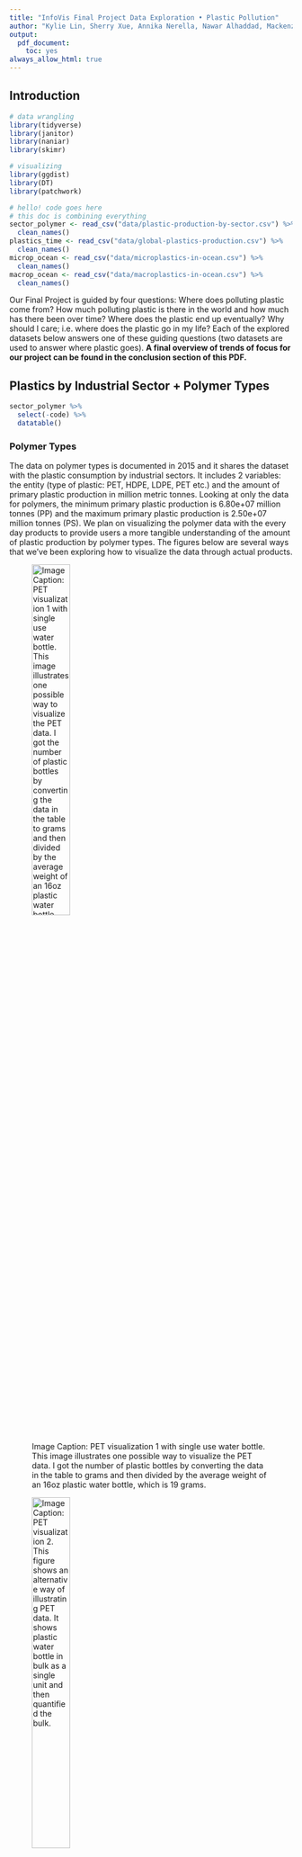 ```yaml
---
title: "InfoVis Final Project Data Exploration • Plastic Pollution"
author: "Kylie Lin, Sherry Xue, Annika Nerella, Nawar Alhaddad, Mackenzie Wood"
output:
  pdf_document:
    toc: yes
always_allow_html: true
---
```


## Introduction

```r
# data wrangling
library(tidyverse)
library(janitor)
library(naniar)
library(skimr)

# visualizing
library(ggdist)
library(DT)
library(patchwork)

```


```r
# hello! code goes here
# this doc is combining everything
sector_polymer <- read_csv("data/plastic-production-by-sector.csv") %>% 
  clean_names()
plastics_time <- read_csv("data/global-plastics-production.csv") %>% 
  clean_names()
microp_ocean <- read_csv("data/microplastics-in-ocean.csv") %>% 
  clean_names()
macrop_ocean <- read_csv("data/macroplastics-in-ocean.csv") %>% 
  clean_names()

```

Our Final Project is guided by four questions: Where does polluting plastic come from? How much polluting plastic is there in the world and how much has there been over time? Where does the plastic end up eventually? Why should I care; i.e. where does the plastic go in my life? Each of the explored datasets below answers one of these guiding questions (two datasets are used to answer where plastic goes). **A final overview of trends of focus for our project can be found in the conclusion section of this PDF.**

## Plastics by Industrial Sector + Polymer Types

```r
sector_polymer %>% 
  select(-code) %>% 
  datatable()
```

### Polymer Types

The data on polymer types is documented in 2015 and it shares the dataset with the plastic consumption by industrial sectors. It includes 2 variables: the entity (type of plastic: PET, HDPE, LDPE, PET etc.) and the amount of primary plastic production in million metric tonnes. Looking at only the data for polymers, the minimum primary plastic production is 6.80e+07 million tonnes (PP) and the maximum primary plastic production is 2.50e+07 million tonnes (PS). We plan on visualizing the polymer data with the every day products to provide users a more tangible understanding of the amount of plastic production by polymer types. The figures below are several ways that we've been exploring how to visualize the data through actual products.


![Image Caption: PET visualization 1 with single use water bottle. This image illustrates one possible way to visualize the PET data. I got the number of plastic bottles by converting the data in the table to grams and then divided by the average weight of an 16oz plastic water bottle, which is 19 grams.](Images/PET.png){width=40%}

![Image Caption: PET visualization 2. This figure shows an alternative way of illustrating PET data. It shows plastic water bottle in bulk as a single unit and then quantified the bulk.](Images/PET_alt.png){width=40%}

![Image Caption: PP visualization with reusable plastic containers. This figure explores visualizing PP polymer data in reusable containers.](Images/PP.png){width=40%}

![Image Caption: HDPE visualization with milk jar.](Images/HDPE.png){width=40%}

![Image Caption: LDPE visualization with plastic trash bags.](Images/LDPE.png){width=40%}

*Note:* the visualization didn’t take into account of the complexity of the production process as data on the exact number of plastic polymer used in plastic product production process isn’t publicly available. Therefore, the visualization a rough estimate of the translation using the weight of plastic product (ex. Single- use plastic water bottle etc.) but didn’t take into account for the other materials (ex. Oil and water) used in production. 

For next steps, we plan to explore ways to visualize the data even more using metaphors such as the distance from earth to moon or the size of a continent to describe the numbers associated with each plastic product. 

```r
skim_without_charts(sector_polymer)
```


```r
tibble(
  Missingness = "No Missingness",
  `Industry/Polymer Type Count` = 19,
  Year = "Only 2015",
 `Production Range` = str_c(min(sector_polymer$primary_plastic_production_million_tonnes), " to ", max(sector_polymer$primary_plastic_production_million_tonnes))
) %>% 
  datatable()
```

### Industrial Sectors

The data from 2015 on plastic production by industrial sector  gave some indication of which industries are the biggest producers of plastic. As expected, packaging is the biggest industrial producer with 146 million tonnes. The smallest producer is the industrial machinery sector with 3 million tonnes of plastic. 

![Image Caption: Plastic Production by Sector](Images/Plastic Production by Sector Exploration.png){width=50%}
Although this gives some idea of where plastic is coming from, it could be useful to couple this information with the polymer types data and try a stacked bar plot.

## Production Over Time

```r
#Load .csv files for relevant datafiles. 
plastics_type <- read_csv("data/global-plastics-production.csv") %>% 
  clean_names()
population_by_time <- read_csv("data/WPP2019_TotalPopulationBySex.csv")%>% 
  clean_names()
waste2010 <- read_csv("data/plastic-waste-generation-total.csv") %>% 
  clean_names()
```

**Summary of Datasets**

``` r
#Summarize datasets.
summary(plastics_type)
summary(population_by_time)
summary(waste2010)

```

``` r
#Look at top of datasets for adjusting naming convention. 
head(plastics_type) %>% 
  datatable()
head(population_by_time) %>% 
  datatable()
head(waste2010) %>% 
  datatable()

```

```r
#Merge datasets. 

typevspop <- merge(plastics_type, population_by_time, by.x=c("entity", "year"), by.y= c("location", "time"))

waste_bycountry2010 <- merge(waste2010, population_by_time, by.x=c("entity", "year"), by.y= c("location", "time"))

#Generate pctfemale and pctmale. 
waste_bycountry2010$pctfemale <- waste_bycountry2010$pop_female/waste_bycountry2010$pop_total
waste_bycountry2010$pctmale <- waste_bycountry2010$pop_male/waste_bycountry2010$pop_total

typevspop$pctmale <- typevspop$pop_male/typevspop$pop_total
typevspop$pctfemale <- typevspop$pop_female/typevspop$pop_total

```

**Running Regressions on Data**

```r
#Run regressions. 

totpop.lm <- lm(formula = plastic_waste_generation_tonnes_total ~ pop_total, data=waste_bycountry2010)
gender.lm <- lm(formula = plastic_waste_generation_tonnes_total ~ pop_male + pop_female, data=waste_bycountry2010)
density.lm <- lm(formula = plastic_waste_generation_tonnes_total ~ pop_density, data=waste_bycountry2010)
summary(totpop.lm)
summary(gender.lm)
summary(density.lm)
```

```r
#Export final .csv files. 
write.csv(typevspop, "year_vs_population_plastic.csv")
write.csv(waste_bycountry2010, "waste_vs_country_2010.csv")
```

```r
# Lineplot of total plastics production over time.
ggplot(plastics_time, aes(year, global_plastics_production_million_tonnes)) + 
  geom_line() +
  labs(title= "Plastic Production by Year", x= "Year", y=" Plastic Production (in tonnes)") +
  scale_x_continuous(n.breaks=10)
```

![2010 Worldmap by Plastic Production (population-standardized)](Images/worldmap 2010.png){width=40%}

![Time-Based Scatterplot of Population Density vs. Total Plastic Production.](Images/pop growth.png){width=40%}

![Ordered Bar Chart of Countries (with nonmissing data) colored by relative population density. ](Images/pop density vs. total plastic.png){width=40%}

I used the Global Plastics Production over Time and the 2010 Plastic Production by Country datasets from Our World in Data in conjunction with 1950-2020 population breakdowns from the UN's data archive. I wanted to investigate the plastic waste:population ratio by country in 2010, as well as for the world at large from 1950 to the present I merged these datasets together and recreated a simple lineplot showing the exponential growth of world plastic production in the last few decades. I also regressed few basic population indicators on plastic production. 

Interesting trends:

* plastic waste production far outpaces population growth, particularly in recent years. 
* though total population showed a significant association with total plastic production in 2010 (which makes a lot of sense) it was surprising that the countries with the densest populations weren't necessarily the ones with the highest total plastic production. For example: India has one of the world's biggest populations but was ranked lower than Germany, Spain, and Nigeria in Total Plastic Production in 2010. I'd like to use the UN population data (which breaks countries up by development status) to investigate this finding more. The final point I intend to convey with my part of the visualization is that plastic production has grown relatively independently of raw population growth, in the sense that it is not just the world's most populous countries contributing the most to global plastic production. 

## Micro and Macroplastic Pollution in the Ocean

Both the Micro and Macroplastics Datasets are stored with the same organization. There are three categories of data: Plastic Pollution up until 2050 if emissions continue to increase at the projected rate, pollution until 2050 if the emission rate levels to the 2020 rate by 2050, and pollution until 2050 if the emissions rate levels off stop in 2020. Scroll below to see information about the data and our analyses.

### Macroplastics

```r
tibble(
  `Entity` = "3 Types: Emissions Growth, Consistency, and Stop from 2020",
   Missingness = "No Missingness",
  `Number of Observations` = 303,
  Year = str_c(min(macrop_ocean$year), " to ", max(macrop_ocean$year)),
 `Plastic Count Range` = str_c(0, " to ", 3971900)
) %>% 
  datatable()
```

```r
ggplot(macrop_ocean, aes(year,
                         accumulated_ocean_plastic_macroplastics_0_5cm,
                         color = entity)) + 
  geom_line() +
  theme_ggdist() +
  labs(
    title = "Macroplastics in Ocean",
    x = "Year",
    y = "Macroplastics (>0.5cm)",
    color = "Entity"
  )
```


### Microplastics

```r
tibble(
  `Entity` = "3 Types: Emissions Growth, Consistency, and Stop from 2020",
   Missingness = "No Missingness",
  `Number of Observations` = 303,
  Year = str_c(min(microp_ocean$year), " to ", max(microp_ocean$year)),
 `Plastic Count Range` = str_c(0, " to ", 2652700)
) %>% 
  datatable()

```

![Image Caption: Microplastics](Images/Microplastics.jpg){width=50%}

### Macro and Microplastics Comparisons

![Image Caption: Micro vs. Macro](Images/MACRO:MICRO.jpg){width=50%}

![Image Caption: Micro and Macro](Images/MICRO:MACRO_Entity.jpg){width=50%}

In comparing Micro and Macroplastics, we discovered that there are currently more Macroplastics polluting the ocean than Microplastics. Interestingly, if plastic emissions were to stop in 2020, the number of Macroplastics is projected to drop significantly to be less than the number of Microplastics by 2050.

After generating the graphs above we reached several conclusions. Overall, for both Macro and Microplastics, the current rate of emissions is projected to lead to exponential growth in the amount of plastic pollution in the ocean. This growth is projected to curb that growth if emissions level to their 2020 levels by 2050, but the only real way to decrease the amount of ocean plastics is if emissions stop completely.

## Conclusion

Notable features we have the option to visualize are as follows:

* Translations between polymer types to more commonly understood metrics for consumers. Polymer type waste of all kinds has increased over time.
* Plastic waste production far outpaces population growth, particularly in recent years. 
* Countries with the densest populations weren't necessarily the ones with the highest total plastic production.
* Micro and Macroplastic levels in the ocean are growing at an exponential rate, and will continue to do so if pollution levels both remain at their current level and continue to grow as projected.

## Link to Github Repo
Proof that we did in fact write the code to present this data :-) Although many of the graphs are simply images dropped in from Tableau.

[https://github.com/kylierlin/Infovis_FP](https://github.com/kylierlin/Infovis_FP){target="_blank"}

